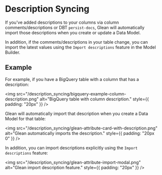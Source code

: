 
# Description Syncing

If you've added descriptions to your columns via column comments/descriptions or
DBT `persist-docs`, Glean will automatically import those descriptions when you
create or update a Data Model.

In addition, if the comments/descriptions in your table change, you can import
the latest values using the `Import descriptions` feature in the Model Builder.

## Example

For example, if you have a BigQuery table with a column that has a description:

<img
  src="/description_syncing/bigquery-example-column-description.png"
  alt="BigQuery table with column description."
  style={{ padding: "20px" }}
/>

Glean will automatically import that description when you create a Data Model for that table:

<img
  src="/description_syncing/glean-attribute-card-with-description.png"
  alt="Glean automatically imports the description."
  style={{ padding: "20px 0" }}
/>

In addition, you can import descriptions explicitly using the `Import descriptions` feature:

<img
  src="/description_syncing/glean-attribute-import-modal.png"
  alt="Glean import description feature."
  style={{ padding: "20px" }}
/>
